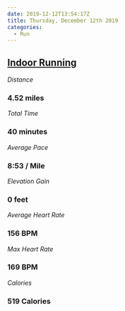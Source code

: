 ```yaml
---
date: 2019-12-12T13:54:17Z
title: Thursday, December 12th 2019
categories:
  - Run
---
```

## [Indoor Running](https://www.strava.com/activities/2928336235)

_Distance_

### 4.52 miles

_Total Time_

### 40 minutes

_Average Pace_

### 8:53 / Mile

_Elevation Gain_

### 0 feet

_Average Heart Rate_

### 156 BPM

_Max Heart Rate_

### 169 BPM

_Calories_

### 519 Calories
